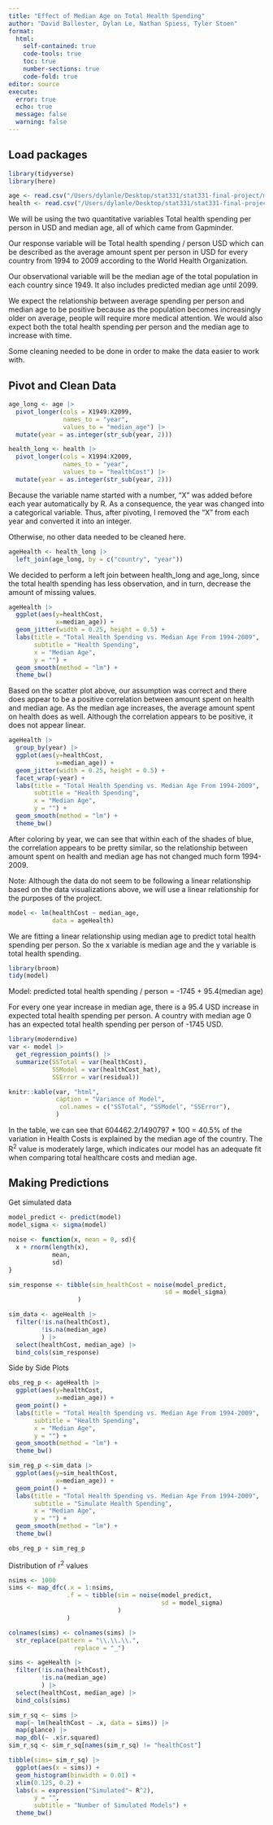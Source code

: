 ```yaml
---
title: "Effect of Median Age on Total Health Spending"
author: "David Ballester, Dylan Le, Nathan Spiess, Tyler Stoen"
format: 
  html:
    self-contained: true
    code-tools: true
    toc: true
    number-sections: true
    code-fold: true
editor: source
execute: 
  error: true
  echo: true
  message: false
  warning: false
---
```


## Load packages
```r
library(tidyverse)
library(here)
```

```r
age <- read.csv("/Users/dylanle/Desktop/stat331/stat331-final-project/median_age_years.csv")
health <- read.csv("/Users/dylanle/Desktop/stat331/stat331-final-project/total_health_spending_per_person_us.csv")
```
We will be using the two quantitative variables Total health spending per person in USD and median age, all of which came from Gapminder.

Our response variable will be Total health spending / person USD which can be described as the average amount spent per person in USD for every country from 1994 to 2009 according to the World Health Organization.

Our observational variable will be the median age of the total population in each country since 1949. It also includes predicted median age until 2099.

We expect the relationship between average spending per person and median age to be positive because as the population becomes increasingly older on average, people will require more medical attention. We would also expect both the total health spending per person and the median age to increase with time.


Some cleaning needed to be done in order to make the data easier to work with.

## Pivot and Clean Data
```r
age_long <- age |>
  pivot_longer(cols = X1949:X2099,
               names_to = "year",
               values_to = "median_age") |>
  mutate(year = as.integer(str_sub(year, 2)))

health_long <- health |>
  pivot_longer(cols = X1994:X2009,
               names_to = "year",
               values_to = "healthCost") |>
  mutate(year = as.integer(str_sub(year, 2)))
```
Because the variable name started with a number, "X" was added before each year automatically by R. As a consequence, the year was changed into a categorical variable. Thus, after pivoting, I removed the "X" from each year and converted it into an integer.

Otherwise, no other data needed to be cleaned here.

```r
ageHealth <- health_long |>
  left_join(age_long, by = c("country", "year"))
```
We decided to perform a left join between health_long and age_long, since the total health spending has less observation, and in turn, decrease the amount of missing values.

```r
ageHealth |>
  ggplot(aes(y=healthCost,
             x=median_age)) +
  geom_jitter(width = 0.25, height = 0.5) +
  labs(title = "Total Health Spending vs. Median Age From 1994-2009",
       subtitle = "Health Spending",
       x = "Median Age",
       y = "") +
  geom_smooth(method = "lm") +
  theme_bw()
```
Based on the scatter plot above, our assumption was correct and there does appear to be a positive correlation between amount spent on health and median age. As the median age increases, the average amount spent on health does as well. Although the correlation appears to be positive, it does not appear linear.

```r
ageHealth |>
  group_by(year) |>
  ggplot(aes(y=healthCost,
             x=median_age)) +
  geom_jitter(width = 0.25, height = 0.5) + 
  facet_wrap(~year) +
  labs(title = "Total Health Spending vs. Median Age From 1994-2009",
       subtitle = "Health Spending",
       x = "Median Age",
       y = "") +
  geom_smooth(method = "lm") +
  theme_bw()
```
After coloring by year, we can see that within each of the shades of blue, the correlation appears to be pretty similar, so the relationship between amount spent on health and median age has not changed much form 1994-2009. 

Note: Although the data do not seem to be following a linear relationship based on the data visualizations above, we will use a linear relationship for the purposes of the project.

```r
model <- lm(healthCost ~ median_age,
            data = ageHealth)

```
We are fitting a linear relationship using median age to predict total health spending per person. So the x variable is median age and the y variable is total health spending.


```r
library(broom)
tidy(model)
```
Model:
predicted total health spending / person = -1745 + 95.4(median age)

For every one year increase in median age, there is a 95.4 USD increase in expected total health spending per person. A country with median age 0 has an expected total health spending per person of -1745 USD.

```r
library(moderndive)
var <- model |>
  get_regression_points() |>
  summarize(SSTotal = var(healthCost),
            SSModel = var(healthCost_hat),
            SSError = var(residual))

knitr::kable(var, "html",
             caption = "Variance of Model",
              col.names = c("SSTotal", "SSModel", "SSError"),
             )
```
In the table, we can see that 604462.2/1490797 * 100 = 40.5% of the variation in Health Costs is explained by the median age of the country. The R^2^ value is moderately large, which indicates our model has an adequate fit when comparing total healthcare costs and median age.

## Making Predictions
Get simulated data
```r
model_predict <- predict(model)
model_sigma <- sigma(model)

noise <- function(x, mean = 0, sd){
  x + rnorm(length(x), 
            mean, 
            sd)
}

sim_response <- tibble(sim_healthCost = noise(model_predict, 
                                           sd = model_sigma)
                   )

sim_data <- ageHealth |> 
  filter(!is.na(healthCost), 
         !is.na(median_age)
         ) |> 
  select(healthCost, median_age) |> 
  bind_cols(sim_response)
```

Side by Side Plots
```r
obs_reg_p <- ageHealth |>
  ggplot(aes(y=healthCost,
             x=median_age)) +
  geom_point() +
  labs(title = "Total Health Spending vs. Median Age From 1994-2009",
       subtitle = "Health Spending",
       x = "Median Age",
       y = "") +
  geom_smooth(method = "lm") +
  theme_bw()

sim_reg_p <-sim_data |>
  ggplot(aes(y=sim_healthCost,
             x=median_age)) +
  geom_point() +
  labs(title = "Total Health Spending vs. Median Age From 1994-2009",
       subtitle = "Simulate Health Spending",
       x = "Median Age",
       y = "") +
  geom_smooth(method = "lm") +
  theme_bw()

obs_reg_p + sim_reg_p

```


Distribution of r^2^ values
```r
nsims <- 1000
sims <- map_dfc(.x = 1:nsims,
                .f = ~ tibble(sim = noise(model_predict, 
                                          sd = model_sigma)
                              )
                )

colnames(sims) <- colnames(sims) |> 
  str_replace(pattern = "\\.\\.\\.",
                  replace = "_")

sims <- ageHealth |> 
  filter(!is.na(healthCost), 
         !is.na(median_age)
         ) |> 
  select(healthCost, median_age) |> 
  bind_cols(sims)

sim_r_sq <- sims |> 
  map(~ lm(healthCost ~ .x, data = sims)) |> 
  map(glance) |> 
  map_dbl(~ .x$r.squared)
sim_r_sq <- sim_r_sq[names(sim_r_sq) != "healthCost"]

tibble(sims= sim_r_sq) |> 
  ggplot(aes(x = sims)) + 
  geom_histogram(binwidth = 0.01) +
  xlim(0.125, 0.2) +
  labs(x = expression("Simulated"~ R^2),
       y = "",
       subtitle = "Number of Simulated Models") +
  theme_bw()
```

